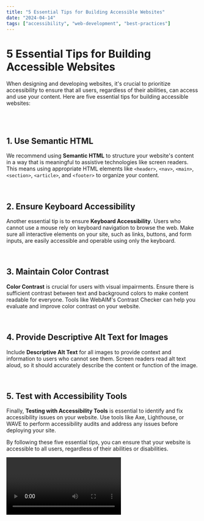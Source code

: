 ```yaml
---
title: "5 Essential Tips for Building Accessible Websites"
date: "2024-04-14"
tags: ["accessibility", "web-development", "best-practices"]
---
```


<CustomImage
    src="https://images.unsplash.com/photo-1507238691740-187a5b1d37b8?q=80&w=1955&auto=format&fit=crop&ixlib=rb-4.0.3&ixid=M3wxMjA3fDB8MHxwaG90by1wYWdlfHx8fGVufDB8fHx8fA%3D%3D?q=80&w=800&h=600&auto=format&fit=crop"
    alt="5 Essential Tips for Building Accessible Websites"
/>

# 5 Essential Tips for Building Accessible Websites

When designing and developing websites, it's crucial to prioritize accessibility to ensure that all users, regardless of their abilities, can access and use your content. Here are five essential tips for building accessible websites:

<br />
<br />

## 1. Use Semantic HTML

We recommend using **Semantic HTML** to structure your website's content in a way that is meaningful to assistive technologies like screen readers. This means using appropriate HTML elements like `<header>`, `<nav>`, `<main>`, `<section>`, `<article>`, and `<footer>` to organize your content.

<br />

## 2. Ensure Keyboard Accessibility

Another essential tip is to ensure **Keyboard Accessibility**. Users who cannot use a mouse rely on keyboard navigation to browse the web. Make sure all interactive elements on your site, such as links, buttons, and form inputs, are easily accessible and operable using only the keyboard.

<br />

## 3. Maintain Color Contrast

**Color Contrast** is crucial for users with visual impairments. Ensure there is sufficient contrast between text and background colors to make content readable for everyone. Tools like WebAIM's Contrast Checker can help you evaluate and improve color contrast on your website.

<br />

## 4. Provide Descriptive Alt Text for Images

Include **Descriptive Alt Text** for all images to provide context and information to users who cannot see them. Screen readers read alt text aloud, so it should accurately describe the content or function of the image.

<br />

## 5. Test with Accessibility Tools

Finally, **Testing with Accessibility Tools** is essential to identify and fix accessibility issues on your website. Use tools like Axe, Lighthouse, or WAVE to perform accessibility audits and address any issues before deploying your site.

By following these five essential tips, you can ensure that your website is accessible to all users, regardless of their abilities or disabilities.

<Video id="qr0ujkLLgmE" />
